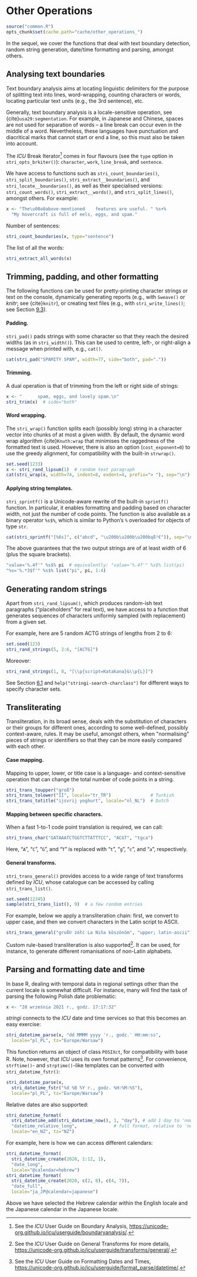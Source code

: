 Other Operations
================

```r
source("common.R")
opts_chunk$set(cache.path="cache/other_operations_")
```


In the sequel, we cover the functions that deal with text boundary
detection, random string generation, date/time formatting and parsing,
amongst others.

Analysing text boundaries {#Sec:BoundaryAnalysis}
-------------------------

Text boundary analysis aims at locating linguistic delimiters for the
purpose of splitting text into lines, word-wrapping, counting characters
or words, locating particular text units (e.g., the 3rd sentence), etc.

Generally, text boundary analysis is a locale-sensitive operation, see
{cite}`usa29:segmentation`. For example, in Japanese and Chinese, spaces are
not used for separation of words -- a line break can occur even in the
middle of a word. Nevertheless, these languages have punctuation and
diacritical marks that cannot start or end a line, so this must also be
taken into account.

The *ICU* Break Iterator[^14] comes in four flavours (see the `type`
option in `stri_opts_brkiter()`): `character`, `work`, `line_break`, and
`sentence`.

[^14]: See the *ICU* User Guide on Boundary Analysis,
    <https://unicode-org.github.io/icu/userguide/boundaryanalysis/>.

We have access to functions such as `stri_count_boundaries()`,
`stri_split_boundaries()`, `stri_extract__boundaries()`, and
`stri_locate__boundaries()`, as well as their specialised versions:
`stri_count_words()`, `stri_extract__words()`, and `stri_split_lines()`,
amongst others. For example:

```r
x <- "The\u00a0above-mentioned    features are useful. " %s+%
  "My hovercraft is full of eels, eggs, and spam."
```

Number of sentences:

```r
stri_count_boundaries(x, type="sentence")
```

The list of all the words:

```r
stri_extract_all_words(x)
```

Trimming, padding, and other formatting
---------------------------------------

The following functions can be used for pretty-printing character
strings or text on the console, dynamically generating reports (e.g.,
with `Sweave()` or *knitr*; see {cite}`knitr`), or creating text files (e.g.,
with `stri_write_lines()`; see
Section [9.3](#Sec:read_lines){reference-type="ref"
reference="Sec:read_lines"}).

#### Padding.

`stri_pad()` pads strings with some character so that they reach the
desired widths (as in `stri_width()`). This can be used to centre,
left-, or right-align a message when printed with, e.g., `cat()`.

```r
cat(stri_pad("SPAMITY SPAM", width=77, side="both", pad="."))
```

#### Trimming.

A dual operation is that of trimming from the left or right side of
strings:

```r
x <- "      spam, eggs, and lovely spam.\n"
stri_trim(x)  # side="both"
```

#### Word wrapping.

The `stri_wrap()` function splits each (possibly long) string in a
character vector into chunks of at most a given width. By default, the
dynamic word wrap algorithm {cite}`Knuth:wrap` that minimises the raggedness
of the formatted text is used. However, there is also an option
(`cost_exponent=0`) to use the greedy alignment, for compatibility with
the built-in `strwrap()`.

```r
set.seed(1233)
x <- stri_rand_lipsum(1)  # random text paragraph
cat(stri_wrap(x, width=74, indent=8, exdent=4, prefix="> "), sep="\n")
```

#### Applying string templates.

`stri_sprintf()` is a Unicode-aware rewrite of the built-in `sprintf()`
function. In particular, it enables formatting and padding based on
character width, not just the number of code points. The function is
also available as a binary operator `%s$%`, which is similar to Python's
`%` overloaded for objects of type `str`.

```r
cat(stri_sprintf("[%6s]", c("abcd", "\u200b\u200b\u200bąß²€")), sep="\n")
```

The above guarantees that the two output strings are of at least width
of 6 (plus the square brackets).

```r
"value='%.4f'" %s$% pi  # equivalently: "value='%.4f'" %s$% list(pi)
"%s='%.*3$f'" %s$% list("pi", pi, 1:4)
```

Generating random strings
-------------------------

Apart from `stri_rand_lipsum()`, which produces random-ish text
paragraphs ("placeholders" for real text), we have access to a function
that generates sequences of characters uniformly sampled (with
replacement) from a given set.

For example, here are 5 random ACTG strings of lengths from 2 to 6:

```r
set.seed(123)
stri_rand_strings(5, 2:6, "[ACTG]")
```

Moreover:

```r
stri_rand_strings(1, 8, "[\\p{script=Katakana}&\\p{L}]")
```

See Section [6.1](#Sec:RegexIndividualChars){reference-type="ref"
reference="Sec:RegexIndividualChars"} and
`help("stringi-search-charclass")` for different ways to specify
character sets.

Transliterating
---------------

Transliteration, in its broad sense, deals with the substitution of
characters or their groups for different ones, according to some
well-defined, possibly context-aware, rules. It may be useful, amongst
others, when \"normalising\" pieces of strings or identifiers so that
they can be more easily compared with each other.

#### Case mapping.

Mapping to upper, lower, or title case is a language- and
context-sensitive operation that can change the total number of code
points in a string.

```r
stri_trans_toupper("groß")
stri_trans_tolower("Iİ", locale="tr_TR")               # Turkish
stri_trans_totitle("ijsvrij yoghurt", locale="nl_NL")  # Dutch
```

#### Mapping between specific characters.

When a fast 1-to-1 code point translation is required, we can call:

```r
stri_trans_char("GATAAATCTGGTCTTATTTCC", "ACGT", "tgca")
```

Here, "`A`", "`C`", "`G`", and "`T`" is replaced with "`t`", "`g`",
"`c`", and "`a`", respectively.

#### General transforms.

`stri_trans_general()` provides access to a wide range of text
transforms defined by *ICU*, whose catalogue can be accessed by calling
`stri_trans_list()`.

```r
set.seed(12345)
sample(stri_trans_list(), 9)  # a few random entries
```

For example, below we apply a transliteration chain: first, we convert
to upper case, and then we convert characters in the Latin script to
ASCII.

```r
stri_trans_general("groß© żółć La Niña köszönöm", "upper; latin-ascii")
```

Custom rule-based transliteration is also supported[^15]. It can be
used, for instance, to generate different romanisations of non-Latin
alphabets.


[^15]: See the *ICU* User Guide on General Transforms for more details,
    <https://unicode-org.github.io/icu/userguide/transforms/general/>.


Parsing and formatting date and time {#Sec:datetime}
------------------------------------

In base R, dealing with temporal data in regional settings other than
the current locale is somewhat difficult. For instance, many will find
the task of parsing the following Polish date problematic:

```r
x <- "28 września 2021 r., godz. 17:17:32"
```

*stringi* connects to the *ICU* date and time services so that this
becomes an easy exercise:

```r
stri_datetime_parse(x, "dd MMMM yyyy 'r., godz.' HH:mm:ss",
  locale="pl_PL", tz="Europe/Warsaw")
```

This function returns an object of class `POSIXct`, for compatibility
with base R. Note, however, that *ICU* uses its own format
patterns[^16]. For convenience, `strftime()`- and `strptime()`-like
templates can be converted with `stri_datetime_fstr()`:

```r
stri_datetime_parse(x,
  stri_datetime_fstr("%d %B %Y r., godz. %H:%M:%S"),
  locale="pl_PL", tz="Europe/Warsaw")
```

[^16]: See the *ICU* User Guide on Formatting Dates and Times,
    <https://unicode-org.github.io/icu/userguide/format_parse/datetime/>.

Relative dates are also supported:

```r
stri_datetime_format(
  stri_datetime_add(stri_datetime_now(), 1, "day"), # add 1 day to 'now'
  "datetime_relative_long",              # full format, relative to 'now'
  locale="en_NZ", tz="NZ")
```

For example, here is how we can access different calendars:

```r
stri_datetime_format(
  stri_datetime_create(2020, 1:12, 1),
  "date_long",
  locale="@calendar=hebrew")
stri_datetime_format(
  stri_datetime_create(2020, c(2, 8), c(4, 7)),
  "date_full",
  locale="ja_JP@calendar=japanese")
```

Above we have selected the Hebrew calendar within the English locale and
the Japanese calendar in the Japanese locale.

